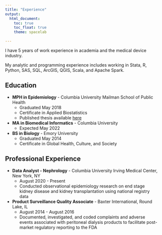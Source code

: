 ```yaml
---
title: "Experience"
output: 
  html_document:
    toc: true
    toc_float: true
    theme: spacelab
  
---
```


I have 5 years of work experience in academia and the medical device industry.

My analytic and programming experience includes working in Stata, R, Python, SAS, SQL, ArcGIS, QGIS, Scala, and Apache Spark.

## Education

* **MPH in Epidemiology** - Columbia University Mailman School of Public Health
  - Graduated May 2018
  - Certificate in Applied Biostatistics
  - Published thesis available [here](https://cjasn.asnjournals.org/content/14/10/1500)

* **MA in Biomedical Informatics** - Columbia University
  - Expected May 2022
  
* **BS in Biology** - Emory University
  - Graduated May 2014
  - Certificate in Global Health, Culture, and Society

## Professional Experience
* **Data Analyst - Nephrology** - Columbia University Irving Medical Center, New York, NY
  - August 2020 - Present
  - Conducted observational epidemiology research on end stage kidney disease and kidney transplantation using national registry data
  
* **Product Surveillance Quality Associate** - Baxter International, Round Lake, IL
  - August 2014 - August 2016
  - Documented, investigated, and coded complaints and adverse events associated with peritoneal dialysis products to facilitate post-market regulatory reporting to the FDA







